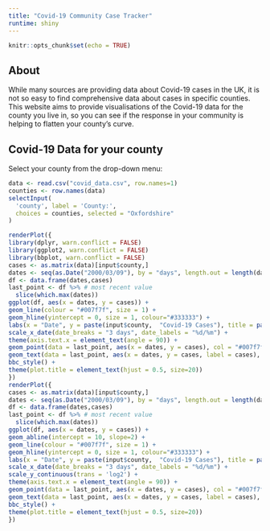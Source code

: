 ```yaml
---
title: "Covid-19 Community Case Tracker"
runtime: shiny
---
```


```r
knitr::opts_chunk$set(echo = TRUE)
```

## About
While many sources are providing data about Covid-19 cases in the UK, it is not so easy to find comprehensive data about cases in specific counties. This website aims to provide visualisations of the Covid-19 data for the county you live in, so you can see if the response in your community is helping to flatten your county's curve. 

## Covid-19 Data for your county

Select your county from the drop-down menu:
```r
data <- read.csv("covid_data.csv", row.names=1)
counties <- row.names(data)
selectInput(
  'county', label = 'County:',
  choices = counties, selected = "Oxfordshire"
)

renderPlot({
library(dplyr, warn.conflict = FALSE)
library(ggplot2, warn.conflict = FALSE)
library(bbplot, warn.conflict = FALSE)
cases <- as.matrix(data)[input$county,]
dates <- seq(as.Date("2000/03/09"), by = "days", length.out = length(data[input$county,]))
df <- data.frame(dates,cases)
last_point <- df %>% # most recent value
  slice(which.max(dates))
ggplot(df, aes(x = dates, y = cases)) +
geom_line(colour = "#007f7f", size = 1) +
geom_hline(yintercept = 0, size = 1, colour="#333333") +
labs(x = "Date", y = paste(input$county,  "Covid-19 Cases"), title = paste(input$county,  "Covid-19 Cases (Linear)")) +
scale_x_date(date_breaks = "3 days", date_labels = "%d/%m") + 
theme(axis.text.x = element_text(angle = 90)) +
geom_point(data = last_point, aes(x = dates, y = cases), col = "#007f7f", shape = 21, fill = "white", size = 2, stroke = 1.7) +
geom_text(data = last_point, aes(x = dates, y = cases, label = cases), size = 6, vjust = 2.0, nudge_x = 0.5) +
bbc_style() +
theme(plot.title = element_text(hjust = 0.5, size=20))
})
renderPlot({
cases <- as.matrix(data)[input$county,]
dates <- seq(as.Date("2000/03/09"), by = "days", length.out = length(data[input$county,]))
df <- data.frame(dates,cases)
last_point <- df %>% # most recent value
  slice(which.max(dates))
ggplot(df, aes(x = dates, y = cases)) +
geom_abline(intercept = 10, slope=2) +
geom_line(colour = "#007f7f", size = 1) +
geom_hline(yintercept = 0, size = 1, colour="#333333") +
labs(x = "Date", y = paste(input$county,  "Covid-19 Cases"), title = paste(input$county,  "Covid-19 Cases (Log)")) +
scale_x_date(date_breaks = "3 days", date_labels = "%d/%m") + 
scale_y_continuous(trans = 'log2') +
theme(axis.text.x = element_text(angle = 90)) +
geom_point(data = last_point, aes(x = dates, y = cases), col = "#007f7f", shape = 21, fill = "white", size = 2, stroke = 1.7) +
geom_text(data = last_point, aes(x = dates, y = cases, label = cases), size = 6, vjust = 2.0, nudge_x = 0.5) +
bbc_style() +
theme(plot.title = element_text(hjust = 0.5, size=20))
})
```


